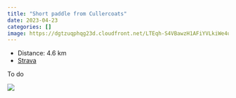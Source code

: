 ```yaml
---
title: "Short paddle from Cullercoats"
date: 2023-04-23
categories: []
image: https://dgtzuqphqg23d.cloudfront.net/LTEqh-S4VBawzH1AFiYVLkiWe4u5mP14P3JaQ62GmbI-768x576.jpg
---
```


- Distance: 4.6 km
- [Strava](https://www.strava.com/activities/8942909001)

To do

![](https://dgtzuqphqg23d.cloudfront.net/LTEqh-S4VBawzH1AFiYVLkiWe4u5mP14P3JaQ62GmbI-768x576.jpg)



